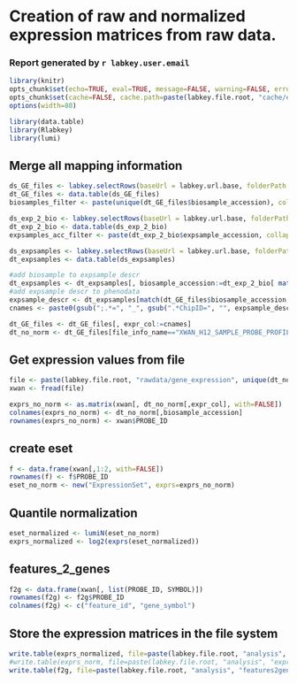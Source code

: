 # Creation of raw and normalized expression matrices from raw data.

### Report generated by `r labkey.user.email`

```r
library(knitr)
opts_chunk$set(echo=TRUE, eval=TRUE, message=FALSE, warning=FALSE, error=TRUE)
opts_chunk$set(cache=FALSE, cache.path=paste(labkey.file.root, "cache/expression_matrix_creation/", sep="/"))
options(width=80)
```

```r
library(data.table)
library(Rlabkey)
library(lumi)
```

## Merge all mapping information
```r
ds_GE_files <- labkey.selectRows(baseUrl = labkey.url.base, folderPath = labkey.url.path, schemaName = "study", queryName = "gene_expression_files", colNameOpt = "rname")
dt_GE_files <- data.table(ds_GE_files)
biosamples_filter <- paste(unique(dt_GE_files$biosample_accession), collapse=";")

ds_exp_2_bio <- labkey.selectRows(baseUrl = labkey.url.base, folderPath = labkey.url.path,  schemaName = "immport", queryName = "biosample_2_expsample", colFilter = makeFilter(c("biosample_accession", "IN", biosamples_filter)), colNameOpt = "rname")
dt_exp_2_bio <- data.table(ds_exp_2_bio)
expsamples_acc_filter <- paste(dt_exp_2_bio$expsample_accession, collapse=";")

ds_expsamples <- labkey.selectRows(baseUrl = labkey.url.base, folderPath = labkey.url.path, schemaName = "immport", queryName = "expsample", colFilter = makeFilter(c("expsample_accession", "IN", expsamples_acc_filter)), colNameOpt = "rname")
dt_expsamples <- data.table(ds_expsamples)

#add biosample to expsample descr
dt_expsamples <- dt_expsamples[, biosample_accession:=dt_exp_2_bio[ match(dt_expsamples$expsample_accession, expsample_accession), biosample_accession]]
#add expsample descr to phenodata
expsample_descr <- dt_expsamples[match(dt_GE_files$biosample_accession, biosample_accession), description]
cnames <- paste0(gsub(";.*=", "_", gsub(".*ChipID=", "", expsample_descr)), ".AVG_Signal")

dt_GE_files <- dt_GE_files[, expr_col:=cnames]
dt_no_norm <- dt_GE_files[file_info_name=="XWAN_H12_SAMPLE_PROBE_PROFILE_NO_NORM_122211.txt",]
```

## Get expression values from file
```r
file <- paste(labkey.file.root, "rawdata/gene_expression", unique(dt_no_norm$file_info_name), sep="/")
xwan <- fread(file)

exprs_no_norm <- as.matrix(xwan[, dt_no_norm[,expr_col], with=FALSE])
colnames(exprs_no_norm) <- dt_no_norm[,biosample_accession]
rownames(exprs_no_norm) <- xwan$PROBE_ID
```

## create eset
```r
f <- data.frame(xwan[,1:2, with=FALSE])
rownames(f) <- f$PROBE_ID
eset_no_norm <- new("ExpressionSet", exprs=exprs_no_norm)
```

## Quantile normalization
```r
eset_normalized <- lumiN(eset_no_norm)
exprs_normalized <- log2(exprs(eset_normalized))
```

## features_2_genes
```r
f2g <- data.frame(xwan[, list(PROBE_ID, SYMBOL)])
rownames(f2g) <- f2g$PROBE_ID
colnames(f2g) <- c("feature_id", "gene_symbol")
```

## Store the expression matrices in the file system
```r
write.table(exprs_normalized, file=paste(labkey.file.root, "analysis", "exprs_matrices", "exprs_matrix_normalized.tsv", sep="/"), sep="\t", quote=FALSE)
#write.table(exprs_norm, file=paste(labkey.file.root, "analysis", "exprs_matrices", "exprs_matrix_normalized.tsv", sep="/"), sep="\t", quote=FALSE)
write.table(f2g, file=paste(labkey.file.root, "analysis", "features2genes", "features_2_genes_HumanHT-12v4.tsv", sep="/"), sep="\t", quote=FALSE)
```
